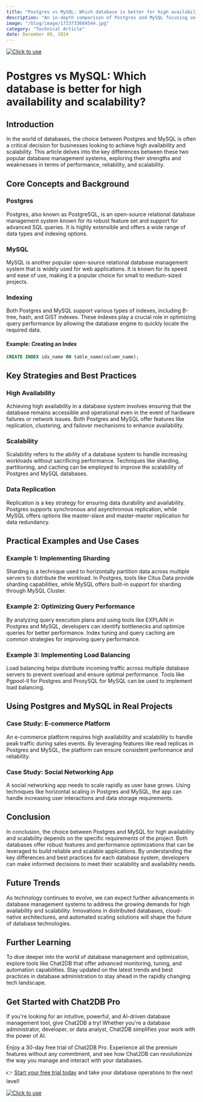 ```yaml
---
title: "Postgres vs MySQL: Which database is better for high availability and scalability?"
description: "An in-depth comparison of Postgres and MySQL focusing on high availability and scalability, with practical examples and best practices."
image: "/blog/image/1733733684544.jpg"
category: "Technical Article"
date: December 09, 2024
---
```

[![Click to use](/image/blog/bg/chat2db1.png)](https://app.chat2db.ai/)
# Postgres vs MySQL: Which database is better for high availability and scalability?


<Authors date="December 09, 2024">
  <Author name="Ethan Clarke" link="https://chat2db.ai" />
</Authors>

## Introduction

In the world of databases, the choice between Postgres and MySQL is often a critical decision for businesses looking to achieve high availability and scalability. This article delves into the key differences between these two popular database management systems, exploring their strengths and weaknesses in terms of performance, reliability, and scalability.

## Core Concepts and Background

### Postgres
Postgres, also known as PostgreSQL, is an open-source relational database management system known for its robust feature set and support for advanced SQL queries. It is highly extensible and offers a wide range of data types and indexing options.

### MySQL
MySQL is another popular open-source relational database management system that is widely used for web applications. It is known for its speed and ease of use, making it a popular choice for small to medium-sized projects.

### Indexing
Both Postgres and MySQL support various types of indexes, including B-tree, hash, and GiST indexes. These indexes play a crucial role in optimizing query performance by allowing the database engine to quickly locate the required data.

#### Example: Creating an Index
```sql
CREATE INDEX idx_name ON table_name(column_name);
```

## Key Strategies and Best Practices

### High Availability
Achieving high availability in a database system involves ensuring that the database remains accessible and operational even in the event of hardware failures or network issues. Both Postgres and MySQL offer features like replication, clustering, and failover mechanisms to enhance availability.

### Scalability
Scalability refers to the ability of a database system to handle increasing workloads without sacrificing performance. Techniques like sharding, partitioning, and caching can be employed to improve the scalability of Postgres and MySQL databases.

### Data Replication
Replication is a key strategy for ensuring data durability and availability. Postgres supports synchronous and asynchronous replication, while MySQL offers options like master-slave and master-master replication for data redundancy.

## Practical Examples and Use Cases

### Example 1: Implementing Sharding
Sharding is a technique used to horizontally partition data across multiple servers to distribute the workload. In Postgres, tools like Citus Data provide sharding capabilities, while MySQL offers built-in support for sharding through MySQL Cluster.

### Example 2: Optimizing Query Performance
By analyzing query execution plans and using tools like EXPLAIN in Postgres and MySQL, developers can identify bottlenecks and optimize queries for better performance. Index tuning and query caching are common strategies for improving query performance.

### Example 3: Implementing Load Balancing
Load balancing helps distribute incoming traffic across multiple database servers to prevent overload and ensure optimal performance. Tools like Pgpool-II for Postgres and ProxySQL for MySQL can be used to implement load balancing.

## Using Postgres and MySQL in Real Projects

### Case Study: E-commerce Platform
An e-commerce platform requires high availability and scalability to handle peak traffic during sales events. By leveraging features like read replicas in Postgres and MySQL, the platform can ensure consistent performance and reliability.

### Case Study: Social Networking App
A social networking app needs to scale rapidly as user base grows. Using techniques like horizontal scaling in Postgres and MySQL, the app can handle increasing user interactions and data storage requirements.

## Conclusion

In conclusion, the choice between Postgres and MySQL for high availability and scalability depends on the specific requirements of the project. Both databases offer robust features and performance optimizations that can be leveraged to build reliable and scalable applications. By understanding the key differences and best practices for each database system, developers can make informed decisions to meet their scalability and availability needs.

## Future Trends

As technology continues to evolve, we can expect further advancements in database management systems to address the growing demands for high availability and scalability. Innovations in distributed databases, cloud-native architectures, and automated scaling solutions will shape the future of database technologies.

## Further Learning

To dive deeper into the world of database management and optimization, explore tools like Chat2DB that offer advanced monitoring, tuning, and automation capabilities. Stay updated on the latest trends and best practices in database administration to stay ahead in the rapidly changing tech landscape.

## Get Started with Chat2DB Pro

If you're looking for an intuitive, powerful, and AI-driven database management tool, give Chat2DB a try! Whether you're a database administrator, developer, or data analyst, Chat2DB simplifies your work with the power of AI.

Enjoy a 30-day free trial of Chat2DB Pro. Experience all the premium features without any commitment, and see how Chat2DB can revolutionize the way you manage and interact with your databases.

👉 [Start your free trial today](https://app.chat2db.ai/) and take your database operations to the next level!

[![Click to use](/image/blog/bg/chat2db.jpg)](https://app.chat2db.ai/)